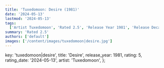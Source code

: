 ```yaml
---
title: 'Tuxedomoon: Desire (1981)'
date: '2024-05-13'
lastmod: '2024-05-13'
tags:
  ['Artist Tuxedomoon', 'Rated 2.5', 'Release Year 1981', 'Release Decade 1980']
summary: 'Rated 2.5'
authors: ['default']
images: ['/content/images/tuxedomoon|desire.jpg']
---
```


  key: 'tuxedomoon|desire',
  title: 'Desire',
  release_year: 1981,
  rating: 5,
  rating_date: '2024-05-13',
  artist: 'Tuxedomoon',
};

<MusicRating data={data} />
